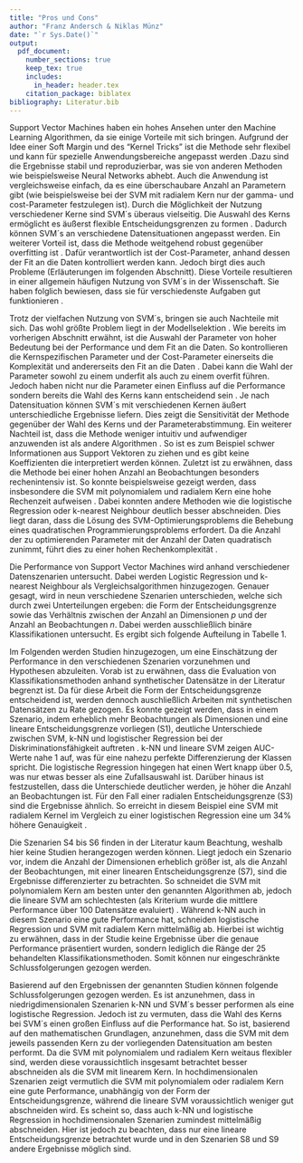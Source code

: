 ```yaml
---
title: "Pros und Cons"
author: "Franz Andersch & Niklas Münz"
date: "`r Sys.Date()`"
output: 
  pdf_document:
    number_sections: true
    keep_tex: true
    includes:
      in_header: header.tex
    citation_package: biblatex
bibliography: Literatur.bib
---
```

\subsection{Pros}
Support Vector Machines haben ein hohes Ansehen unter den Machine Learning Algorithmen, da sie einige Vorteile mit sich bringen. Aufgrund der Idee einer Soft Margin und des "Kernel Tricks" ist die Methode sehr flexibel und kann für spezielle Anwendungsbereiche angepasst werden \parencite{bennettSupportVectorMachines2000}.Dazu sind die Ergebnisse stabil und reproduzierbar, was sie von anderen Methoden wie beispielsweise Neural Networks abhebt. Auch die Anwendung ist vergleichsweise einfach, da es eine überschaubare Anzahl an Parametern gibt (wie beispielsweise bei der SVM mit radialem Kern nur der gamma- und cost-Parameter festzulegen ist).\newline
Durch die Möglichkeit der Nutzung verschiedener Kerne sind SVM´s überaus vielseitig. Die Auswahl des Kerns ermöglicht es äußerst flexible Entscheidungsgrenzen zu formen \parencite{kuhnAppliedPredictiveModeling2013}. Dadurch können SVM´s an verschiedene Datensituationen angepasst werden.\newline
Ein weiterer Vorteil ist, dass die Methode weitgehend robust gegenüber overfitting ist \parencite{kuhnAppliedPredictiveModeling2013}. Dafür verantwortlich ist der Cost-Parameter, anhand dessen der Fit an die Daten kontrolliert werden kann. Jedoch birgt dies auch Probleme (Erläuterungen im folgenden Abschnitt).\newline
Diese Vorteile resultieren in einer allgemein häufigen Nutzung von SVM´s in der Wissenschaft. Sie haben folglich bewiesen, dass sie für verschiedenste Aufgaben gut funktionieren \parencite{kuhnAppliedPredictiveModeling2013}.

\subsection{Cons}
Trotz der vielfachen Nutzung von SVM´s, bringen sie auch Nachteile mit sich. Das wohl größte Problem liegt in der Modellselektion \parencite{bennettSupportVectorMachines2000}. Wie bereits im vorherigen Abschnitt erwähnt, ist die Auswahl der Parameter von hoher Bedeutung bei der Performance und dem Fit an die Daten. So kontrollieren die Kernspezifischen Parameter und der Cost-Parameter einerseits die Komplexität und andererseits den Fit an die Daten \parencite{kuhnAppliedPredictiveModeling2013}. Dabei kann die Wahl der Parameter sowohl zu einem underfit als auch zu einem overfit führen. Jedoch haben nicht nur die Parameter einen Einfluss auf die Performance sondern bereits die Wahl des Kerns kann entscheidend sein \parencite{burgesTutorialSupportVector1998}. Je nach Datensituation können SVM´s mit verschiedenen Kernen äußert unterschiedliche Ergebnisse liefern. Dies zeigt die Sensitivität der Methode gegenüber der Wahl des Kerns und der Parameterabstimmung.\newline
Ein weiterer Nachteil ist, dass die Methode weniger intuitiv und aufwendiger anzuwenden ist als andere Algorithmen \parencite{bennettSupportVectorMachines2000}. So ist es zum Beispiel schwer Informationen aus Support Vektoren zu ziehen und es gibt keine Koeffizienten die interpretiert werden können.\newline
Zuletzt ist zu erwähnen, dass die Methode bei einer hohen Anzahl an Beobachtungen besonders rechenintensiv ist. So konnte beispielsweise gezeigt werden, dass insbesondere die SVM mit polynomialem und radialem Kern eine hohe Rechenzeit aufweisen \parencite{scholzComparisonClassificationMethods2021}. Dabei konnten andere Methoden wie die logistische Regression oder k-nearest Neighbour deutlich besser abschneiden. Dies liegt daran, dass die Lösung des SVM-Optimierungsproblems die Behebung eines quadratischen Programmierungsproblems erfordert. Da die Anzahl der zu optimierenden Parameter mit der Anzahl der Daten quadratisch zunimmt, führt dies zu einer hohen Rechenkomplexität \parencite{kecmanSupportVectorMachines2005}.

\subsection{Hypothesen}
Die Performance von Support Vector Machines wird anhand verschiedener Datenszenarien untersucht. Dabei werden Logistic Regression und k-nearest Neighbour als Vergleichsalgorithmen hinzugezogen. Genauer gesagt, wird in neun verschiedene Szenarien unterschieden, welche sich durch zwei Unterteilungen ergeben: die Form der Entscheidungsgrenze sowie das Verhältnis zwischen der Anzahl an Dimensionen $p$ und der Anzahl an Beobachtungen $n$. Dabei werden ausschließlich binäre Klassifikationen untersucht. Es ergibt sich folgende Aufteilung in Tabelle 1.
\begin{table}[h]
\begin{center}
\begin{tabular}{ |c|c|c|c| }
 \hline
  & linear & polynomial & radial \\
 \hline
 $p \ll n$ & S1 & S2 & S3 \\
 \hline
 $p = n$ & S4 & S5 & S6 \\
 \hline
 $p \gg n$ & S7 & S8 & S9 \\
 \hline
\end{tabular}
\end{center}
\caption{Datensituationen}
\label{tab:datensituationen}
\end{table}
Im Folgenden werden Studien hinzugezogen, um eine Einschätzung der Performance in den verschiedenen Szenarien vorzunehmen und Hypothesen abzuleiten. Vorab ist zu erwähnen, dass die Evaluation von Klassifikationsmethoden anhand synthetischer Datensätze in der Literatur begrenzt ist. Da für diese Arbeit die Form der Entscheidungsgrenze entscheidend ist, werden dennoch auschließlich Arbeiten mit synthetischen Datensätzen zu Rate gezogen.\newline
Es konnte gezeigt werden, dass in einem Szenario, indem erheblich mehr Beobachtungen als Dimensionen und eine lineare Entscheidungsgrenze vorliegen (S1), deutliche Unterschiede zwischen SVM, k-NN und logistischer Regression bei der Diskriminationsfähigkeit auftreten \parencite{entezari-malekiComparisonClassificationMethods2009}. k-NN und lineare SVM zeigen AUC-Werte nahe 1 auf, was für eine nahezu perfekte Differenzierung der Klassen spricht. Die logistische Regression hingegen hat einen Wert knapp über 0.5, was nur etwas besser als eine Zufallsauswahl ist. Darüber hinaus ist festzustellen, dass die Unterschiede deutlicher werden, je höher die Anzahl an Beobachtungen ist.\newline
Für den Fall einer radialen Entscheidungsgrenze (S3) sind die Ergebnisse ähnlich. So erreicht in diesem Beispiel eine SVM mit radialem Kernel im Vergleich zu einer logistischen Regression eine um 34% höhere Genauigkeit \parencite{faveroClassificationPerformanceEvaluation2022}.

Die Szenarien S4 bis S6 finden in der Literatur kaum Beachtung, weshalb hier keine Studien herangezogen werden können. Liegt jedoch ein Szenario vor, indem die Anzahl der Dimensionen erheblich größer ist, als die Anzahl der Beobachtungen, mit einer linearen Entscheidungsgrenze (S7), sind die Ergebnisse differenzierter zu betrachten. So schneidet die SVM mit polynomialem Kern am besten unter den genannten Algorithmen ab, jedoch die lineare SVM am schlechtesten (als Kriterium wurde die mittlere Performance über 100 Datensätze evaluiert) \parencite{scholzComparisonClassificationMethods2021}. Während k-NN auch in diesem Szenario eine gute Performance hat, schneiden logistische Regression und SVM mit radialem Kern mittelmäßig ab. Hierbei ist wichtig zu erwähnen, dass in der Studie keine Ergebnisse über die genaue Performance präsentiert wurden, sondern lediglich die Ränge der 25 behandelten Klassifikationsmethoden. Somit können nur eingeschränkte Schlussfolgerungen gezogen werden.

Basierend auf den Ergebnissen der genannten Studien können folgende Schlussfolgerungen gezogen werden. Es ist anzunehmen, dass in niedrigdimensionalen Szenarien k-NN und SVM´s besser performen als eine logistische Regression. Jedoch ist zu vermuten, dass die Wahl des Kerns bei SVM´s einen großen Einfluss auf die Performance hat. So ist, basierend auf den mathematischen Grundlagen, anzunehmen, dass die SVM mit dem jeweils passenden Kern zu der vorliegenden Datensituation am besten performt. Da die SVM mit polynomialem und radialem Kern weitaus flexibler sind, werden diese voraussichtlich insgesamt betrachtet besser abschneiden als die SVM mit linearem Kern.\newline
In hochdimensionalen Szenarien zeigt vermutlich die SVM mit polynomialem oder radialem Kern eine gute Performance, unabhängig von der Form der Entscheidungsgrenze, während die lineare SVM voraussichtlich weniger gut abschneiden wird. Es scheint so, dass auch k-NN und logistische Regression in hochdimensionalen Szenarien zumindest mittelmäßig abschneiden. Hier ist jedoch zu beachten, dass nur eine lineare Entscheidungsgrenze betrachtet wurde und in den Szenarien S8 und S9 andere Ergebnisse möglich sind.